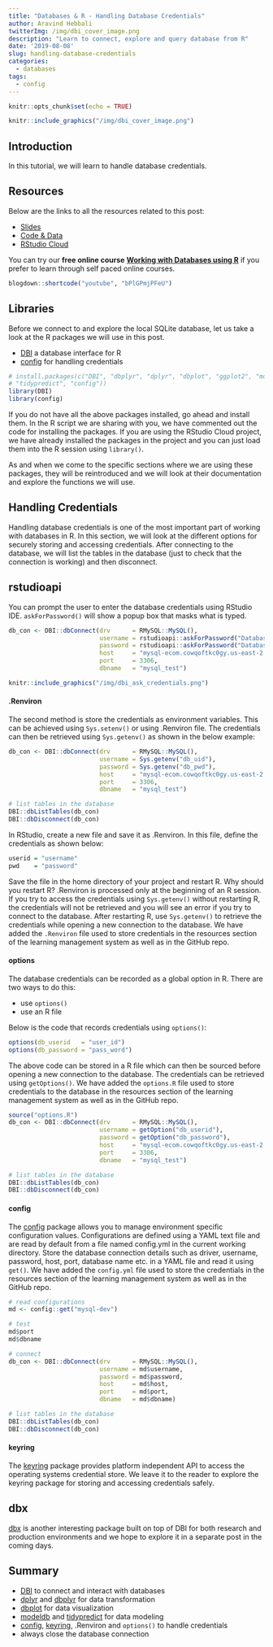 ```yaml
---
title: "Databases & R - Handling Database Credentials"
author: Aravind Hebbali
twitterImg: /img/dbi_cover_image.png
description: "Learn to connect, explore and query database from R"
date: '2019-08-08'
slug: handling-database-credentials
categories:
  - databases
tags:
  - config
---
```


```r
knitr::opts_chunk$set(echo = TRUE)
```

```r
knitr::include_graphics("/img/dbi_cover_image.png")
```

## Introduction

In this tutorial, we will learn to handle database credentials.

## Resources

Below are the links to all the resources related to this post:

- <a href="https://slides.rsquaredacademy.com/sql/sqlite.html#/section" target="_blank">Slides</a>
- <a href="https://github.com/rsquaredacademy-education/online-courses/" target="_blank">Code & Data</a>
- <a href="https://rstudio.cloud/project/430439" target="_blank">RStudio Cloud</a>

You can try our **free online course** [**Working with Databases using R**](https://rsquared-academy.thinkific.com/courses/working-with-databases-using-r) if you prefer to learn through self paced online courses.

```r
blogdown::shortcode("youtube", "bPlGPmjPFeU")
```

## Libraries

Before we connect to and explore the local SQLite database, let us take a look at the R packages we will use in this post. 

- [DBI](http://r-dbi.github.io/DBI/) a database interface for R 
- [config](https://cran.r-project.org/package=config) for handling credentials

```r
# install.packages(c("DBI", "dbplyr", "dplyr", "dbplot", "ggplot2", "modeldb",
# "tidypredict", "config"))
library(DBI)
library(config)
```

If you do not have all the above packages installed, go ahead and install them. In the R script we are sharing with you, we have commented out the code for installing the packages. If you are using the RStudio Cloud project, we have already installed the packages in the project and you can just load them into the R session using `library()`. 

As and when we come to the specific sections where we are using these packages, they will be reintroduced and we will look at their documentation and explore the functions we will use.

## Handling Credentials

Handling database credentials is one of the most important part of working with
databases in R. In this section, we will look at the different options for 
securely storing and accessing credentials. After connecting to the database, we
will list the tables in the database (just to check that the connection is 
working) and then disconnect.

## rstudioapi

You can prompt the user to enter the database credentials using RStudio IDE. `askForPassword()` will show a popup box that masks what is typed.

```r
db_con <- DBI::dbConnect(drv      = RMySQL::MySQL(), 
                         username = rstudioapi::askForPassword("Database Username"),
                         password = rstudioapi::askForPassword("Database Password"),
                         host     = "mysql-ecom.cowqoftkc0gy.us-east-2.rds.amazonaws.com", 
                         port     = 3306, 
                         dbname   = "mysql_test")
```

```r
knitr::include_graphics("/img/dbi_ask_credentials.png")
```


#### .Renviron

The second method is store the credentials as environment variables. This can
be achieved using `Sys.setenv()` or using .Renviron file. The credentials can then be retrieved using `Sys.getenv()` as shown in the below example:

```r
db_con <- DBI::dbConnect(drv      = RMySQL::MySQL(), 
                         username = Sys.getenv("db_uid"), 
                         password = Sys.getenv("db_pwd"), 
                         host     = "mysql-ecom.cowqoftkc0gy.us-east-2.rds.amazonaws.com", 
                         port     = 3306, 
                         dbname   = "mysql_test")

# list tables in the database
DBI::dbListTables(db_con)
DBI::dbDisconnect(db_con)
```

In RStudio, create a new file and save it as .Renviron. In this file, define the
credentials as shown below:

```r
userid = "username"
pwd    = "password"
```

Save the file in the home directory of your project and restart R. Why should you restart R? .Renviron is processed only at the beginning of an R session. If you try to access the credentials using `Sys.getenv()` without restarting R, the credentials will not be retrieved and you will see an error if you try to connect to the database. After restarting R, use `Sys.getenv()` to retrieve the
credentials while opening a new connection to the database. We have added the `.Renviron` file used to store credentials in the resources section of the learning management system as well as in the GitHub repo.

#### options

The database credentials can be recorded as a global option in R. There are two ways to do this:

- use `options()`
- use an R file

Below is the code that records credentials using `options()`:

```r
options(db_userid   = "user_id")
options(db_password = "pass_word")
```

The above code can be stored in a R file which can then be sourced before opening a new connection to the database. The credentials can be retrieved using `getOptions()`. We have added the `options.R` file used to store credentials to the database in the resources section of the learning management system as well as in the GitHub repo.

```r
source("options.R")
db_con <- DBI::dbConnect(drv      = RMySQL::MySQL(), 
                         username = getOption("db_userid"), 
                         password = getOption("db_password"), 
                         host     = "mysql-ecom.cowqoftkc0gy.us-east-2.rds.amazonaws.com", 
                         port     = 3306, 
                         dbname   = "mysql_test")

# list tables in the database
DBI::dbListTables(db_con)
DBI::dbDisconnect(db_con)
```

#### config

The [config](https://github.com/rstudio/config) package allows you to manage environment specific configuration values. Configurations are defined using a YAML text file and are read by default from a file named config.yml in the current working directory. Store the database connection details such as driver, username, password, host, port, database name etc. in a YAML file and read it using `get()`. We have added the `config.yml` file used to store the credentials in the resources section of the learning management system as well as in the GitHub repo.

```r
# read configurations
md <- config::get("mysql-dev")

# test
md$port
md$dbname

# connect
db_con <- DBI::dbConnect(drv      = RMySQL::MySQL(), 
                         username = md$username,
                         password = md$password,
                         host     = md$host, 
                         port     = md$port, 
                         dbname   = md$dbname)

# list tables in the database
DBI::dbListTables(db_con)
DBI::dbDisconnect(db_con)
```


#### keyring

The [keyring](https://github.com/r-lib/keyring#readme) package provides platform independent API to access the operating systems credential store. We leave it to the reader to explore the keyring package for storing and accessing credentials safely.

## dbx

[dbx](https://github.com/ankane/dbx) is another interesting package built on top
of DBI for both research and production environments and we hope to explore it 
in a separate post in the coming days. 

## Summary

- [DBI](http://r-dbi.github.io/DBI/) to connect and interact with databases
- [dplyr](https://dplyr.tidyverse.org/index.html) and [dbplyr](https://dbplyr.tidyverse.org/index.html) for data transformation
- [dbplot](https://edgararuiz.github.io/dbplot/index.html) for data visualization
- [modeldb](https://tidymodels.github.io/modeldb/) and [tidypredict](https://tidymodels.github.io/tidypredict/) for data modeling
- [config](https://github.com/rstudio/config), [keyring](https://github.com/r-lib/keyring), .Renviron and `options()` to handle credentials
- always close the database connection
